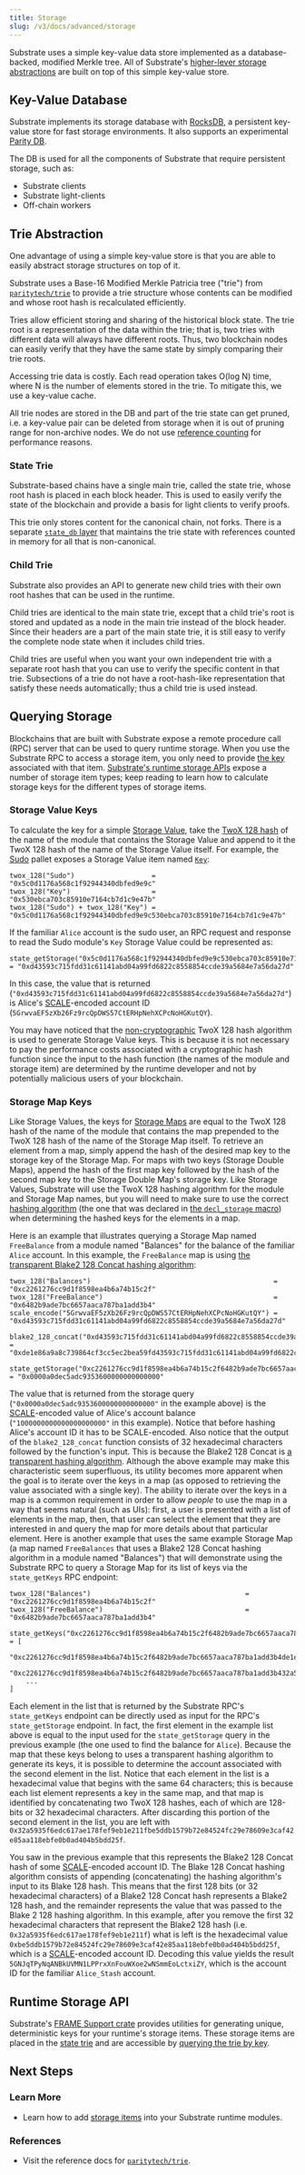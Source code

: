 ```yaml
---
title: Storage
slug: /v3/docs/advanced/storage
---
```


Substrate uses a simple key-value data store implemented as a database-backed, modified Merkle tree.
All of Substrate's [higher-lever storage abstractions](../runtime/storage) are built on top of this
simple key-value store.

## Key-Value Database

Substrate implements its storage database with [RocksDB](https://rocksdb.org/), a persistent
key-value store for fast storage environments. It also supports an experimental
[Parity DB](https://github.com/paritytech/parity-db).

The DB is used for all the components of Substrate that require persistent storage, such as:

- Substrate clients
- Substrate light-clients
- Off-chain workers

## Trie Abstraction

One advantage of using a simple key-value store is that you are able to easily abstract storage
structures on top of it.

Substrate uses a Base-16 Modified Merkle Patricia tree ("trie") from
[`paritytech/trie`](https://github.com/paritytech/trie) to provide a trie structure whose contents
can be modified and whose root hash is recalculated efficiently.

Tries allow efficient storing and sharing of the historical block state. The trie root is a
representation of the data within the trie; that is, two tries with different data will always have
different roots. Thus, two blockchain nodes can easily verify that they have the same state by
simply comparing their trie roots.

Accessing trie data is costly. Each read operation takes O(log N) time, where N is the number of
elements stored in the trie. To mitigate this, we use a key-value cache.

All trie nodes are stored in the DB and part of the trie state can get pruned, i.e. a key-value pair
can be deleted from storage when it is out of pruning range for non-archive nodes. We do not use
[reference counting](http://en.wikipedia.org/wiki/Reference_counting) for performance reasons.

### State Trie

Substrate-based chains have a single main trie, called the state trie, whose root hash is placed in
each block header. This is used to easily verify the state of the blockchain and provide a basis for
light clients to verify proofs.

This trie only stores content for the canonical chain, not forks. There is a separate
[`state_db` layer](https://substrate.dev/rustdocs/latest/sc_state_db) that maintains the
trie state with references counted in memory for all that is non-canonical.

### Child Trie

Substrate also provides an API to generate new child tries with their own root hashes that can be
used in the runtime.

Child tries are identical to the main state trie, except that a child trie's root is stored and
updated as a node in the main trie instead of the block header. Since their headers are a part of
the main state trie, it is still easy to verify the complete node state when it includes child
tries.

Child tries are useful when you want your own independent trie with a separate root hash that you
can use to verify the specific content in that trie. Subsections of a trie do not have a
root-hash-like representation that satisfy these needs automatically; thus a child trie is used
instead.

## Querying Storage

Blockchains that are built with Substrate expose a remote procedure call (RPC) server that can be
used to query runtime storage. When you use the Substrate RPC to access a storage item, you only
need to provide [the key](#Key-Value-Database) associated with that item.
[Substrate's runtime storage APIs](../runtime/storage) expose a number of storage item types; keep
reading to learn how to calculate storage keys for the different types of storage items.

### Storage Value Keys

To calculate the key for a simple [Storage Value](../runtime/storage#storage-value), take the
[TwoX 128 hash](https://github.com/Cyan4973/xxHash) of the name of the module that contains the
Storage Value and append to it the TwoX 128 hash of the name of the Storage Value itself. For
example, the [Sudo](https://substrate.dev/rustdocs/latest/pallet_sudo) pallet exposes a
Storage Value item named
[`Key`](https://substrate.dev/rustdocs/latest/pallet_sudo/struct.Module.html#method.key):

```
twox_128("Sudo")                   = "0x5c0d1176a568c1f92944340dbfed9e9c"
twox_128("Key")                    = "0x530ebca703c85910e7164cb7d1c9e47b"
twox_128("Sudo") + twox_128("Key") = "0x5c0d1176a568c1f92944340dbfed9e9c530ebca703c85910e7164cb7d1c9e47b"
```

If the familiar `Alice` account is the sudo user, an RPC request and response to read the Sudo
module's `Key` Storage Value could be represented as:

```
state_getStorage("0x5c0d1176a568c1f92944340dbfed9e9c530ebca703c85910e7164cb7d1c9e47b") = "0xd43593c715fdd31c61141abd04a99fd6822c8558854ccde39a5684e7a56da27d"
```

In this case, the value that is returned
(`"0xd43593c715fdd31c61141abd04a99fd6822c8558854ccde39a5684e7a56da27d"`) is Alice's
[SCALE](./codec)-encoded account ID (`5GrwvaEF5zXb26Fz9rcQpDWS57CtERHpNehXCPcNoHGKutQY`).

You may have noticed that the
[non-cryptographic](../runtime/storage#cryptographic-hashing-algorithms) TwoX 128 hash algorithm is
used to generate Storage Value keys. This is because it is not necessary to pay the performance
costs associated with a cryptographic hash function since the input to the hash function (the names
of the module and storage item) are determined by the runtime developer and not by potentially
malicious users of your blockchain.

### Storage Map Keys

Like Storage Values, the keys for [Storage Maps](../runtime/storage#storage-maps) are equal to the
TwoX 128 hash of the name of the module that contains the map prepended to the TwoX 128 hash of the
name of the Storage Map itself. To retrieve an element from a map, simply append the hash of the
desired map key to the storage key of the Storage Map. For maps with two keys (Storage Double Maps),
append the hash of the first map key followed by the hash of the second map key to the Storage
Double Map's storage key. Like Storage Values, Substrate will use the TwoX 128 hashing algorithm for
the module and Storage Map names, but you will need to make sure to use the correct
[hashing algorithm](../runtime/storage#hashing-algorithms) (the one that was declared in
[the `decl_storage` macro](../runtime/storage#declaring-storage-items)) when determining the hashed
keys for the elements in a map.

Here is an example that illustrates querying a Storage Map named `FreeBalance` from a module named
"Balances" for the balance of the familiar `Alice` account. In this example, the `FreeBalance` map
is using
[the transparent Blake2 128 Concat hashing algorithm](../runtime/storage#transparent-hashing-algorithms):

```
twox_128("Balances")                                             = "0xc2261276cc9d1f8598ea4b6a74b15c2f"
twox_128("FreeBalance")                                          = "0x6482b9ade7bc6657aaca787ba1add3b4"
scale_encode("5GrwvaEF5zXb26Fz9rcQpDWS57CtERHpNehXCPcNoHGKutQY") = "0xd43593c715fdd31c61141abd04a99fd6822c8558854ccde39a5684e7a56da27d"

blake2_128_concat("0xd43593c715fdd31c61141abd04a99fd6822c8558854ccde39a5684e7a56da27d") = "0xde1e86a9a8c739864cf3cc5ec2bea59fd43593c715fdd31c61141abd04a99fd6822c8558854ccde39a5684e7a56da27d"

state_getStorage("0xc2261276cc9d1f8598ea4b6a74b15c2f6482b9ade7bc6657aaca787ba1add3b4de1e86a9a8c739864cf3cc5ec2bea59fd43593c715fdd31c61141abd04a99fd6822c8558854ccde39a5684e7a56da27d") = "0x0000a0dec5adc9353600000000000000"
```

The value that is returned from the storage query (`"0x0000a0dec5adc9353600000000000000"` in the
example above) is the [SCALE](./scale-codec)-encoded value of Alice's account balance
(`"1000000000000000000000"` in this example). Notice that before hashing Alice's account ID it has
to be SCALE-encoded. Also notice that the output of the `blake2_128_concat` function consists of 32
hexadecimal characters followed by the function's input. This is because the Blake2 128 Concat is
[a transparent hashing algorithm](../runtime/storage#transparent-hashing-algorithms). Although the
above example may make this characteristic seem superfluous, its utility becomes more apparent when
the goal is to iterate over the keys in a map (as opposed to retrieving the value associated with a
single key). The ability to iterate over the keys in a map is a common requirement in order to allow
_people_ to use the map in a way that seems natural (such as UIs): first, a user is presented with a
list of elements in the map, then, that user can select the element that they are interested in and
query the map for more details about that particular element. Here is another example that uses the
same example Storage Map (a map named `FreeBalances` that uses a Blake2 128 Concat hashing algorithm
in a module named "Balances") that will demonstrate using the Substrate RPC to query a Storage Map
for its list of keys via the `state_getKeys` RPC endpoint:

```
twox_128("Balances")                                      = "0xc2261276cc9d1f8598ea4b6a74b15c2f"
twox_128("FreeBalance")                                   = "0x6482b9ade7bc6657aaca787ba1add3b4"

state_getKeys("0xc2261276cc9d1f8598ea4b6a74b15c2f6482b9ade7bc6657aaca787ba1add3b4") = [
	"0xc2261276cc9d1f8598ea4b6a74b15c2f6482b9ade7bc6657aaca787ba1add3b4de1e86a9a8c739864cf3cc5ec2bea59fd43593c715fdd31c61141abd04a99fd6822c8558854ccde39a5684e7a56da27d",
	"0xc2261276cc9d1f8598ea4b6a74b15c2f6482b9ade7bc6657aaca787ba1add3b432a5935f6edc617ae178fef9eb1e211fbe5ddb1579b72e84524fc29e78609e3caf42e85aa118ebfe0b0ad404b5bdd25f",
	...
]
```

Each element in the list that is returned by the Substrate RPC's `state_getKeys` endpoint can be
directly used as input for the RPC's `state_getStorage` endpoint. In fact, the first element in the
example list above is equal to the input used for the `state_getStorage` query in the previous
example (the one used to find the balance for `Alice`). Because the map that these keys belong to
uses a transparent hashing algorithm to generate its keys, it is possible to determine the account
associated with the second element in the list. Notice that each element in the list is a
hexadecimal value that begins with the same 64 characters; this is because each list element
represents a key in the same map, and that map is identified by concatenating two TwoX 128 hashes,
each of which are 128-bits or 32 hexadecimal characters. After discarding this portion of the second
element in the list, you are left with
`0x32a5935f6edc617ae178fef9eb1e211fbe5ddb1579b72e84524fc29e78609e3caf42e85aa118ebfe0b0ad404b5bdd25f`.

You saw in the previous example that this represents the Blake2 128 Concat hash of some
[SCALE](./scale-codec)-encoded account ID. The Blake 128 Concat hashing algorithm consists of appending
(concatenating) the hashing algorithm's input to its Blake 128 hash. This means that the first 128
bits (or 32 hexadecimal characters) of a Blake2 128 Concat hash represents a Blake2 128 hash, and
the remainder represents the value that was passed to the Blake 2 128 hashing algorithm. In this
example, after you remove the first 32 hexadecimal characters that represent the Blake2 128 hash
(i.e. `0x32a5935f6edc617ae178fef9eb1e211f`) what is left is the hexadecimal value
`0xbe5ddb1579b72e84524fc29e78609e3caf42e85aa118ebfe0b0ad404b5bdd25f`, which is a
[SCALE](./scale-codec)-encoded account ID. Decoding this value yields the result
`5GNJqTPyNqANBkUVMN1LPPrxXnFouWXoe2wNSmmEoLctxiZY`, which is the account ID for the familiar
`Alice_Stash` account.

## Runtime Storage API

Substrate's [FRAME Support crate](https://substrate.dev/rustdocs/latest/frame_support)
provides utilities for generating unique, deterministic keys for your runtime's storage items. These
storage items are placed in the [state trie](#trie-abstraction) and are accessible by
[querying the trie by key](#querying-storage).

## Next Steps

### Learn More

- Learn how to add [storage items](../runtime/storage) into your Substrate runtime modules.

### References

- Visit the reference docs for
  [`paritytech/trie`](https://substrate.dev/rustdocs/latest/trie_db/trait.Trie.html).
